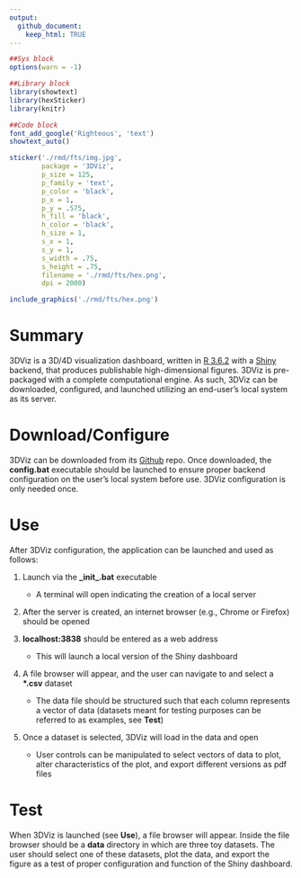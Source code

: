 ```yaml
---
output:
  github_document:
    keep_html: TRUE
---
```

        
```r

##Sys block
options(warn = -1)

##Library block
library(showtext)
library(hexSticker)
library(knitr)

##Code block
font_add_google('Righteous', 'text')
showtext_auto()

sticker('./rmd/fts/img.jpg', 
        package = '3DViz',
        p_size = 125,
        p_family = 'text',
        p_color = 'black',
        p_x = 1,
        p_y = .575,
        h_fill = 'black',
        h_color = 'black',
        h_size = 1,
        s_x = 1,
        s_y = 1,
        s_width = .75,
        s_height = .75,
        filename = './rmd/fts/hex.png',
        dpi = 2000)

include_graphics('./rmd/fts/hex.png')

```

# Summary

3DViz is a 3D/4D visualization dashboard, written in [R 3.6.2](https://cran.r-project.org/bin/windows/base/old/3.6.2/) with a [Shiny](https://shiny.rstudio.com/) backend, that produces publishable high-dimensional figures. 3DViz is pre-packaged with a complete computational engine. As such, 3DViz can be downloaded, configured, and launched utilizing an end-user's local system as its server.

# Download/Configure

3DViz can be downloaded from its [Github](https://github.com/ryEllison/3DViz) repo. Once downloaded, the __config.bat__ executable should be launched to ensure proper backend configuration on the user's local system before use. 3DViz configuration is only needed once. 

# Use

After 3DViz configuration, the application can be launched and used as follows:

1. Launch via the __\_init\_.bat__ executable 

    + A terminal will open indicating the creation of a local server 

2. After the server is created, an internet browser (e.g., Chrome or Firefox) should be opened

3. __localhost:3838__ should be entered as a web address 

    + This will launch a local version of the Shiny dashboard

4. A file browser will appear, and the user can navigate to and select a __\*.csv__ dataset

    + The data file should be structured such that each column represents a vector of data (datasets meant for testing purposes can be referred to as examples, see __Test__)

5. Once a dataset is selected, 3DViz will load in the data and open

    + User controls can be manipulated to select vectors of data to plot, alter characteristics of the plot, and export different versions as pdf files

# Test

When 3DViz is launched (see __Use__), a file browser will appear. Inside the file browser should be a __data__ directory in which are three toy datasets. The user should select one of these datasets, plot the data, and export the figure as a test of proper configuration and function of the Shiny dashboard.
